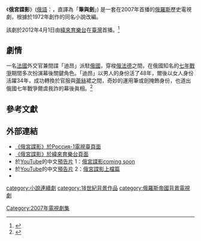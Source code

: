 {{expand|time=2016-01-07T09:12:40+00:00}}
{{Infobox Television
| show_name            = 俄宮諜影
| original_name = {{lang|ru|Пером и шпагой}}
| image                = The Pen and the Sword on Videoland Max TV.JPG
| image_size         = 320px
| caption              =
| genre                = [[歷史劇|歷史劇]]
| camera               = 
| picture_format       =
| audio_format         = 
| runtime              = 45分鐘
| creator              = 
| developer            = 
| producer             = 
| executive_producer   =
| starring             =
| theme_music_composer = 
| opentheme            = 
| endtheme             = 
| country              = [[俄羅斯|俄羅斯]]
| location             =
| language             = [[俄語|俄語]]
| network              = 俄羅斯-1電視臺<br>[[緯來育樂台|緯來育樂臺]]
| first_run            =
| first_aired          = 2007年
| last_aired           =
| num_seasons          = 1
| num_episodes         = 12
| list_episodes        =
| website              =
| imdb_id              = 1266428
| tv_com_id            =
| tw_name            = 俄宮諜影
| hk_name            = 
| cn_name            = 
}}

《'''俄宮諜影'''》([[俄語|俄語]]：{{lang|ru|'''Пером и шпагой'''}}，直譯為「'''筆與劍'''」) 是一套在2007年首播的[[俄羅斯|俄羅斯]]歷史電視劇，根據{{tsl|en|Valentin Pikul|瓦倫丁·比庫}}於1972年創作的同名小說改編。

該劇於2012年4月1日由[[緯來育樂台|緯來育樂台]]在[[中華民國|臺灣]]首播。<ref>{{cite web|url=http://www.twtimes.com.tw/index.php?page=news&nid=237174|title=俄羅斯經劇展|access-date=2016-01-06|archive-url=https://web.archive.org/web/20161120063911/http://www.twtimes.com.tw/index.php?page=news&nid=237174|archive-date=2016-11-20|dead-url=yes}}</ref>

== 劇情 ==
一名[[法國|法國]]外交官兼間諜「迪昂」派駐[[俄羅斯|俄國]]，穿梭[[俄羅斯|俄]][[法國|法]][[德國|德]]之間，在俄國知名的[[七年戰爭|七年戰爭]]期間多次扮演幕後關鍵角色。「迪昂」以男人的身份活了48年，爾後以女人身份活躍34年，成功轉換於官服與[[蕾絲|蕾絲]]裙之間，奇妙的運用筆或劍掩飾身份，也道出俄國七年戰爭爾虞我詐的幕後眞相。<ref>{{cite web|url=http://maxtv.videoland.com.tw/channel/1203a|title=《俄宮諜影》於緯來育樂台的頁面|accessdate=2016-01-06|archive-date=2016-03-04|archive-url=https://web.archive.org/web/20160304195501/http://maxtv.videoland.com.tw/channel/1203a/|dead-url=no}}</ref>

== 參考文獻 ==
<references />

== 外部連結 ==
* [http://russia.tv/brand/show/brand_id/35725/ 《俄宮諜影》於Россия-1電視臺頁面]{{Wayback|url=http://russia.tv/brand/show/brand_id/35725/ |date=20160304055139 }} {{ru}}
* [http://maxtv.videoland.com.tw/channel/1203a/ 《俄宮諜影》於緯來育樂台頁面]{{Wayback|url=http://maxtv.videoland.com.tw/channel/1203a/ |date=20160304195501 }} {{zh-tw}}
* 於[[YouTube|YouTube]]的中文[[預告片|預告片]] 1：[https://www.youtube.com/watch?v=e75l4b2N3IY 俄宮諜影coming soon]{{Wayback|url=https://www.youtube.com/watch?v=e75l4b2N3IY |date=20160325165533 }} {{zh-tw}}
* 於[[YouTube|YouTube]]的中文[[預告片|預告片]] 2：[https://www.youtube.com/watch?v=6mDu4XS0O5s 俄宮諜影上檔篇]{{Wayback|url=https://www.youtube.com/watch?v=6mDu4XS0O5s |date=20160325135120 }} {{zh-tw}}
* {{IMDb title|1266428|俄宮諜影}}

{{Portal bar|電視劇|俄羅斯}}

[[category:小說連續劇|category:小說連續劇]]
[[Category:2007年電視劇集|Category:2007年電視劇集]]
[[category:18世紀背景作品|category:18世紀背景作品]]
[[category:俄羅斯帝國背景電視劇|category:俄羅斯帝國背景電視劇]]